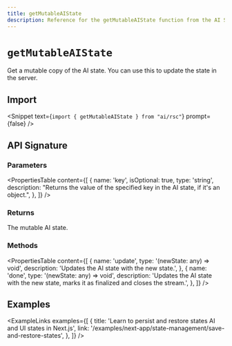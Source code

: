 ```yaml
---
title: getMutableAIState
description: Reference for the getMutableAIState function from the AI SDK RSC
---
```


# `getMutableAIState`

Get a mutable copy of the AI state. You can use this to update the state in the server.

## Import

<Snippet text={`import { getMutableAIState } from "ai/rsc"`} prompt={false} />

## API Signature

### Parameters

<PropertiesTable
  content={[
    {
      name: 'key',
      isOptional: true,
      type: 'string',
      description:
        "Returns the value of the specified key in the AI state, if it's an object.",
    },
  ]}
/>

### Returns

The mutable AI state.

### Methods

<PropertiesTable
  content={[
    {
      name: 'update',
      type: '(newState: any) => void',
      description: 'Updates the AI state with the new state.',
    },
    {
      name: 'done',
      type: '(newState: any) => void',
      description:
        'Updates the AI state with the new state, marks it as finalized and closes the stream.',
    },
  ]}
/>

## Examples

<ExampleLinks
  examples={[
    {
      title: 'Learn to persist and restore states AI and UI states in Next.js',
      link: '/examples/next-app/state-management/save-and-restore-states',
    },
  ]}
/>
